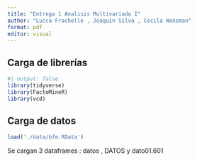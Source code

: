 ```yaml
---
title: "Entrega 1 Analisis Multivariado I"
author: "Lucca Frachelle , Joaquín Silva , Cecila Waksman"
format: pdf
editor: visual
---
```


## Carga de librerías

```r
#| output: false
library(tidyverse)
library(FactoMineR)
library(vcd)
```

## Carga de datos

```r
load('./data/bfm.RData')
```

Se cargan 3 dataframes : datos , DATOS y dato01.601
